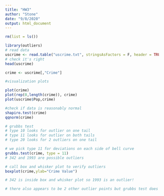---
title: "HW3"
author: "Stone"
date: "9/8/2020"
output: html_document
---

```{r HW 3 - Q 5.1}

rm(list = ls())

library(outliers)
# read data
uscrime <- read.table("uscrime.txt", stringsAsFactors = F, header = TRUE)
# check it's right
head(uscrime)

crime <- uscrime[,"Crime"]

#visualization plots

plot(crime)
plot(rep(0,length(crime)), crime)
plot(uscrime$Pop,crime)

#check if data is reasonably normal
shapiro.test(crime)
qqnorm(crime)

# grubbs test
# type 10 looks for outlier on one tail
# type 11 looks for outlier on both tails
# type 20 looks for 2 outliers on one tail

# we pick type 11 for deviations on each side of bell curve
grubbs.test(crime, type = 11)
# 342 and 1993 are possible outliers

# call box and whisker plot to verify outliers
boxplot(crime,ylab="Crime Value")

# 342 is inside box and whisker plot so 1993 is an outlier!

# there also appears to be 2 other outlier points but grubbs test does not call out more than the 1 outlier without using type = 20, however tpye = 20 causes an error with this data set due to amount of data points




```
